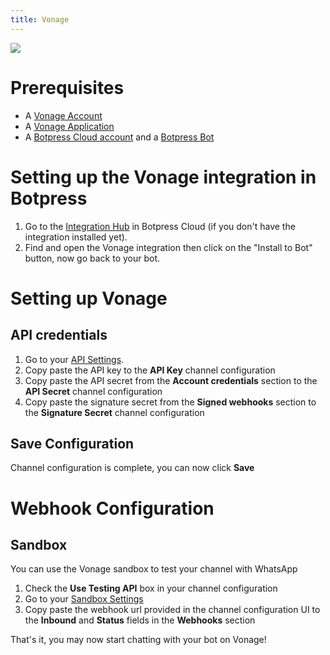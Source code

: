 ```yaml
---
title: Vonage
---
```



<img src="./assets/vonage.png" />

# Prerequisites

- A [Vonage Account](https://dashboard.nexmo.com/sign-up)
- A [Vonage Application](https://dashboard.nexmo.com/applications/new)
- A [Botpress Cloud account](https://sso.botpress.cloud) and a [Botpress Bot](/learn/get-started/quick-start)

# Setting up the Vonage integration in Botpress

1. Go to the [Integration Hub](https://app.botpress.cloud/hub) in Botpress Cloud (if you don't have the integration installed yet).
2. Find and open the Vonage integration then click on the "Install to Bot" button, now go back to your bot.

# Setting up Vonage

## API credentials

1. Go to your [API Settings](https://dashboard.nexmo.com/settings).
2. Copy paste the API key to the **API Key** channel configuration
3. Copy paste the API secret from the **Account credentials** section to the **API Secret** channel configuration
4. Copy paste the signature secret from the **Signed webhooks** section to the **Signature Secret** channel configuration

## Save Configuration

Channel configuration is complete, you can now click **Save**

# Webhook Configuration

## Sandbox

You can use the Vonage sandbox to test your channel with WhatsApp

1. Check the **Use Testing API** box in your channel configuration
2. Go to your [Sandbox Settings](https://dashboard.nexmo.com/messages/sandbox)
3. Copy paste the webhook url provided in the channel configuration UI to the **Inbound** and **Status** fields in the **Webhooks** section

That's it, you may now start chatting with your bot on Vonage!
